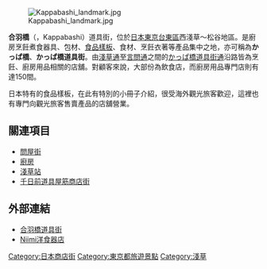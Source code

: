 [[File:Kappabashi_landmark.jpg|thumb]]

'''合羽橋'''（{{lang|ja|かっぱばし}}，Kappabashi）道具街，位於[[日本|日本]][[東京|東京]][[台東區|台東區]]西淺草～松谷地區。是廚房烹飪煮食器具、包材、[[食品樣板|食品樣板]]、食材、烹飪衣著等產品集中之地，亦可稱為'''かっぱ橋'''、'''かっぱ橋道具街'''。由[[淺草通|淺草通]]至[[言問通|言問通]]之間的[[かっぱ橋道具街通|かっぱ橋道具街通]]沿路皆為烹飪、廚房用品相關的店舖。對顧客來說，大部份為飲食店，而廚房用品專門店則有達150間。

日本特有的食品樣板，在此有特別的小冊子介紹，很受海外觀光旅客歡迎，這裡也有專門向觀光旅客售賣產品的店舖營業。

== 關連項目 ==
* [[問屋街|問屋街]]
* [[廚房|廚房]]
* [[淺草站|淺草站]]
* [[千日前道具屋筋商店街|千日前道具屋筋商店街]]

== 外部連結 ==
* [http://www.kappabashi.or.jp/ 合羽橋道具街]{{Wayback|url=http://www.kappabashi.or.jp/ |date=20061023015429 }}
* [http://www.kappabashi.or.jp/shops/117.html Niimi洋食器店]{{Wayback|url=http://www.kappabashi.or.jp/shops/117.html |date=20061107135206 }}
{{DEFAULTSORT:Kappabashi}}

[[Category:日本商店街|Category:日本商店街]]
[[Category:東京都旅遊景點|Category:東京都旅遊景點]]
[[Category:淺草|Category:淺草]]